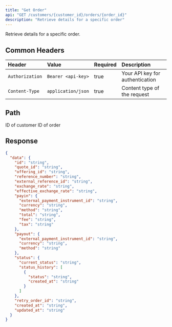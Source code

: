 ```yaml
---
title: "Get Order"
api: "GET /customers/{customer_id}/orders/{order_id}"
description: "Retrieve details for a specific order"
---
```


Retrieve details for a specific order.

## Common Headers

| Header          | Value              | Required | Description                     |
| :-------------- | :----------------- | :------- | :------------------------------ |
| `Authorization` | `Bearer <api-key>` | true     | Your API key for authentication |
| `Content-Type`  | `application/json` | true     | Content type of the request     |

## Path

<ParamField path="customer_id" type="string" required>
  ID of customer
</ParamField>

<ParamField path="order_id" type="string" required>
  ID of order
</ParamField>

## Response

<ResponseExample>

```json Response
{
  "data": {
    "id": "string",
    "quote_id": "string",
    "offering_id": "string",
    "reference_number": "string",
    "external_reference_id": "string",
    "exchange_rate": "string",
    "effective_exchange_rate": "string",
    "payin": {
      "external_payment_instrument_id": "string",
      "currency": "string",
      "method": "string",
      "total": "string",
      "fee": "string",
      "tax": "string"
    },
    "payout": {
      "external_payment_instrument_id": "string",
      "currency": "string",
      "method": "string"
    },
    "status": {
      "current_status": "string",
      "status_history": [
        {
          "status": "string",
          "created_at": "string"
        }
      ]
    },
    "retry_order_id": "string",
    "created_at": "string",
    "updated_at": "string"
  }
}
```

</ResponseExample>
